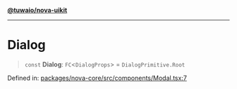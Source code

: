 [**@tuwaio/nova-uikit**](../../../README.md)

***

# Dialog

> `const` **Dialog**: `FC`\<`DialogProps`\> = `DialogPrimitive.Root`

Defined in: [packages/nova-core/src/components/Modal.tsx:7](https://github.com/TuwaIO/nova-uikit/blob/10956f94b5825fb5faaa8de50c7681fa43843c24/packages/nova-core/src/components/Modal.tsx#L7)
